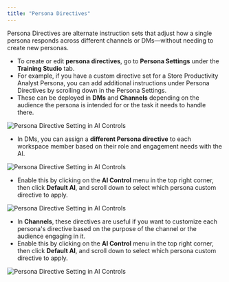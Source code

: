 ```yaml
---
title: "Persona Directives"
---
```


Persona Directives are alternate instruction sets that adjust how a single persona responds across different channels or DMs—without needing to create new personas.

- To create or edit **persona directives**, go to **Persona Settings** under the **Training Studio** tab.
- For example, if you have a custom directive set for a Store Productivity Analyst Persona, you can add additional instructions under Persona Directives by scrolling down in the Persona Settings.
- These can be deployed in **DMs** and **Channels** depending on the audience the persona is intended for or the task it needs to handle there.

![Persona Directive Setting in AI Controls](/images/pd1.png)

- In DMs, you can assign a **different Persona directive** to each workspace member based on their role and engagement needs with the AI.

![Persona Directive Setting in AI Controls](/images/pd2.png)

- Enable this by clicking on the **AI Control** menu in the top right corner, then click **Default AI**, and scroll down to select which persona custom directive to apply.

![Persona Directive Setting in AI Controls](/images/pd3.png)

- In **Channels**, these directives are useful if you want to customize each persona's directive based on the purpose of the channel or the audience engaging in it.
- Enable this by clicking on the **AI Control** menu in the top right corner, then click **Default AI**, and scroll down to select which persona custom directive to apply.

![Persona Directive Setting in AI Controls](/images/pd4.png)

